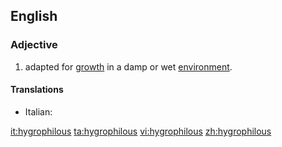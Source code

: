 ==English==

===Adjective===
{{en-adj|-}}

# {{context|of a plant}} adapted for [[growth]] in a damp or wet [[environment]].

====Translations====
{{trans-top|adapted for growth in a damp or wet environment}}
* Italian: {{t-|it|igrofilo}}
{{trans-mid}}
{{trans-bottom}}

[[it:hygrophilous]]
[[ta:hygrophilous]]
[[vi:hygrophilous]]
[[zh:hygrophilous]]